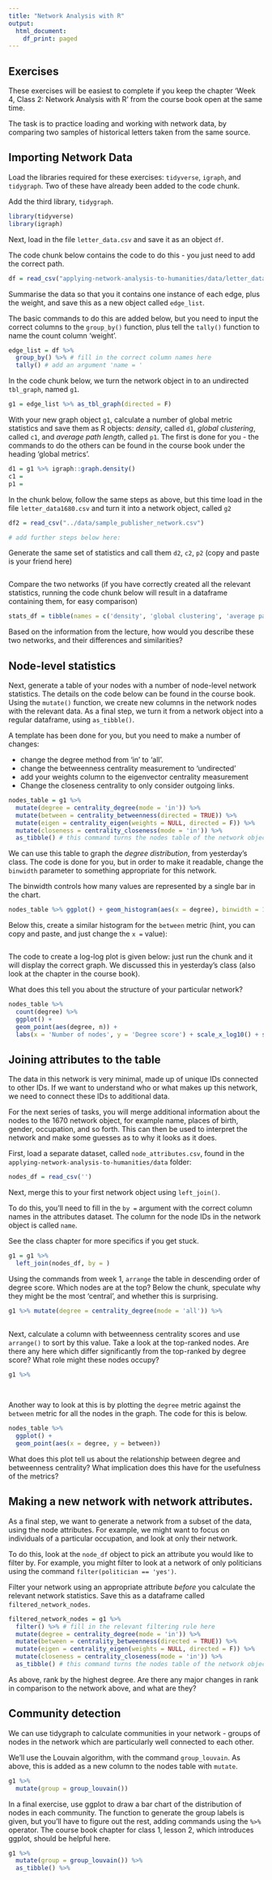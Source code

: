 ```yaml
---
title: "Network Analysis with R"
output:
  html_document:
    df_print: paged
---
```


## Exercises

These exercises will be easiest to complete if you keep the chapter 'Week 4, Class 2: Network Analysis with R' from the course book open at the same time.

The task is to practice loading and working with network data, by comparing two samples of historical letters taken from the same source. 

## Importing Network Data

Load the libraries required for these exercises: `tidyverse`, `igraph`, and `tidygraph`. Two of these have already been added to the code chunk. 

Add the third library, `tidygraph`.

```r
library(tidyverse)
library(igraph)
```


Next, load in the file `letter_data.csv` and save it as an object `df`. 

The code chunk below contains the code to do this - you just need to add the correct path. 

```r
df = read_csv("applying-network-analysis-to-humanities/data/letter_data1670.csv")
```

Summarise the data so that you it contains one instance of each edge, plus the weight, and save this as a new object called `edge_list`. 

The basic commands to do this are added below, but you need to input the correct columns to the `group_by()` function, plus tell the `tally()` function to name the count column 'weight'.  

```r
edge_list = df %>% 
  group_by() %>% # fill in the correct column names here
  tally() # add an argument 'name = ' 

```

In the code chunk below, we turn the network object in to an undirected `tbl_graph`, named `g1`. 

```r

g1 = edge_list %>% as_tbl_graph(directed = F)

```

With your new graph object `g1`, calculate a number of global metric statistics and save them as R objects: *density*, called `d1`, *global clustering*, called `c1`, and *average path length*, called `p1`. The first is done for you - the commands to do the others can be found in the course book under the heading 'global metrics'.

```r

d1 = g1 %>% igraph::graph.density()
c1 = 
p1 = 

```

In the chunk below, follow the same steps as above, but this time load in the file `letter_data1680.csv` and turn it into a network object, called `g2`

```r

df2 = read_csv("../data/sample_publisher_network.csv")

# add further steps below here:


```

Generate the same set of statistics and call them `d2`, `c2`, `p2` (copy and paste is your friend here)

```r

```


Compare the two networks (if you have correctly created all the relevant statistics, running the code chunk below will result in a dataframe containing them, for easy comparison) 


```r
stats_df = tibble(names = c('density', 'global clustering', 'average path length'), stats_g1 = c(d1,c1,p1), stats_g2 = c(d2,c2,p2))

```

Based on the information from the lecture, how would you describe these two networks, and their differences and similarities?


## Node-level statistics 

Next, generate a table of your nodes with a number of node-level network statistics. The details on the code below can be found in the course book. Using the `mutate()` function, we create new columns in the network nodes with the relevant data. As a final step, we turn it from a network object into a regular dataframe, using `as_tibble()`. 

A template has been done for you, but you need to make a number of changes:

-   change the degree method from 'in' to 'all'.
-   change the betweenness centrality measurement to 'undirected'
-   add your weights column to the eigenvector centrality measurement
-   Change the closeness centrality to only consider outgoing links.


```r
nodes_table = g1 %>%
  mutate(degree = centrality_degree(mode = 'in')) %>% 
  mutate(between = centrality_betweenness(directed = TRUE)) %>% 
  mutate(eigen = centrality_eigen(weights = NULL, directed = F)) %>% 
  mutate(closeness = centrality_closeness(mode = 'in')) %>% 
  as_tibble() # this command turns the nodes table of the network object into an ordinary dataframe.
```

We can use this table to graph the *degree distribution*, from yesterday's class. The code is done for you, but in order to make it readable, change the `binwidth` parameter to something appropriate for this network. 

The binwidth controls how many values are represented by a single bar in the chart. 

```r
nodes_table %>% ggplot() + geom_histogram(aes(x = degree), binwidth = 10)
```

Below this, create a similar histogram for the `between` metric (hint, you can copy and paste, and just change the `x =` value):

```r

```

The code to create a log-log plot is given below: just run the chunk and it will display the correct graph. We discussed this in yesterday's class (also look at the chapter in the course book). 

What does this tell you about the structure of your particular network?

```r
nodes_table %>% 
  count(degree) %>% 
  ggplot() + 
  geom_point(aes(degree, n)) + 
  labs(x = 'Number of nodes', y = 'Degree score') + scale_x_log10() + scale_y_log10()
```

## Joining attributes to the table

The data in this network is very minimal, made up of unique IDs connected to other IDs. If we want to understand who or what makes up this network, we need to connect these IDs to additional data. 

For the next series of tasks, you will merge additional information about the nodes to the 1670 network object, for example name, places of birth, gender, occupation, and so forth. This can then be used to interpret the network and make some guesses as to why it looks as it does.

First, load a separate dataset, called `node_attributes.csv`, found in the `applying-network-analysis-to-humanities/data` folder:  

```r
nodes_df = read_csv('')
```

Next, merge this to your first network object using `left_join()`. 

To do this, you'll need to fill in the `by = ` argument with the correct column names in the attributes dataset. The column for the node IDs in the network object is called `name`. 

See the class chapter for more specifics if you get stuck. 

```r
g1 = g1 %>% 
  left_join(nodes_df, by = )
```


Using the commands from week 1, `arrange` the table in descending order of degree score. Which nodes are at the top? Below the chunk, speculate why they might be the most 'central', and whether this is surprising. 

```r
g1 %>% mutate(degree = centrality_degree(mode = 'all')) %>% 
  
```

Next, calculate a column with betweenness centrality scores and use `arrange()` to sort by this value. Take a look at the top-ranked nodes. Are there any here which differ significantly from the top-ranked by degree score? What role might these nodes occupy?

```r

g1 %>% 
  
  
```


Another way to look at this is by plotting the `degree` metric against the `between` metric for all the nodes in the graph. The code for this is below. 

```r

nodes_table %>% 
  ggplot() +
  geom_point(aes(x = degree, y = between))

```

What does this plot tell us about the relationship between degree and betweenness centrality? What implication does this have for the usefulness of the metrics?

## Making a new network with network attributes. 

As a final step, we want to generate a network from a subset of the data, using the node attributes. For example, we might want to focus on individuals of a particular occupation, and look at only their network.

To do this, look at the `node_df` object to pick an attribute you would like to filter by. For example, you might filter to look at a network of only politicians using the command `filter(politician == 'yes')`. 


Filter your network using an appropriate attribute *before* you calculate the relevant network statistics. Save this as a dataframe called `filtered_network_nodes`. 

```r
filtered_network_nodes = g1 %>% 
  filter() %>% # fill in the relevant filtering rule here
  mutate(degree = centrality_degree(mode = 'in')) %>% 
  mutate(between = centrality_betweenness(directed = TRUE)) %>% 
  mutate(eigen = centrality_eigen(weights = NULL, directed = F)) %>% 
  mutate(closeness = centrality_closeness(mode = 'in')) %>% 
  as_tibble() # this command turns the nodes table of the network object into an ordinary dataframe.

```

As above, rank by the highest degree. Are there any major changes in rank in comparison to the network above, and what are they?

## Community detection  

We can use tidygraph to calculate communities in your network - groups of nodes in the network which are particularly well connected to each other. 

We'll use the Louvain algorithm, with the command `group_louvain`. As above, this is added as a new column to the nodes table with `mutate`.

```r
g1 %>%
  mutate(group = group_louvain()) 
```

In a final exercise, use ggplot to draw a bar chart of the distribution of nodes in each community. The function to generate the group labels is given, but you'll have to figure out the rest, adding commands using the `%>%` operator. The course book chapter for class 1, lesson 2, which introduces ggplot, should be helpful here. 

```r
g1 %>%
  mutate(group = group_louvain()) %>% 
  as_tibble() %>% 

```

